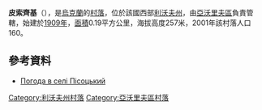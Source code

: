{{coord|50|1|30|N|23|23|31|E|scale:100000|display=title}}

'''皮索齊基'''（{{lang-uk|Пісоцький}}），是[[烏克蘭|烏克蘭]]的[[村落|村落]]，位於該國西部[[利沃夫州|利沃夫州]]，由[[亞沃里夫區|亞沃里夫區]]負責管轄，始建於[[1909年|1909年]]，[[面積|面積]]0.19平方公里，海拔高度257米，2001年該村落人口160。

==參考資料==
* [http://weather.in.ua/ua/l'vovskaja/20725 Погода в селі Пісоцький] {{Wayback|url=http://weather.in.ua/ua/l%27vovskaja/20725 |date=20160305215640 }}

{{DEFAULTSORT:Пісоцький (село)}}
[[Category:利沃夫州村落|Category:利沃夫州村落]]
[[Category:亞沃里夫區村落|Category:亞沃里夫區村落]]


{{Lviv-geo-stub}}